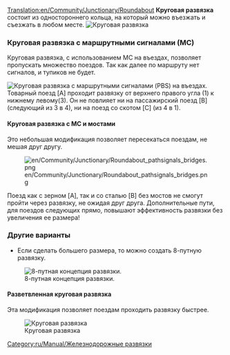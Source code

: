 [[Translation:en/Community/Junctionary/Roundabout]]
{{ru/Community/Junctionary/Меню развязки}}
'''Круговая развязка''' состоит из одностороннего кольца, на который можно въезжать и съезжать в любом месте.
[[File:en/Community/Junctionary/Roundabout.png|none|frame|Круговая развязка]]

{{ru/Community/Junctionary/Критерии развязки|Дешевая|1|0|0|1.5|0||0|0|1|1|||Сломанные поезда блокируют от двух направлений до всех.|
*Одновременно может пропускать 2 поезда.
*Если сделать большего размера, то можно создать 8-путную развязку.
*Будет много заторов.
*Площадь: 6 x 6 клеток.
}}

===Круговая развязка с маршрутными сигналами (МС)===
Круговая развязка, с использованием МС на въездах, позволяет пропускать множество поездов. Так как далее по маршруту нет сигналов, и тупиков не будет.

[[File:en/Community/Junctionary/Roundabout pathsignals.png|none|frame|Круговая развязка с маршрутными сигналами (PBS) на въездах.]]
Товарный поезд [A] проходит развязку от верхнего правого угла (1) к нижнему левому(3). Он не повлияет ни на пассажирский поезд [B] (следующий из 3 в 4), ни на поезд со скотом [C] (из 4 в 1).

{{ru/Community/Junctionary/Критерии развязки|Дешевая|1|0|0|1.5|0||0|0|0||3||Сломанные поезда блокируют от двух направлений до всех, кроме одного.|
*Низкая стоимость, малая площадь и относительно высокая эффективность
}}

====Круговая развязка с МС и мостами====
Это небольшая модификация позволяет пересекаться поездам, не мешая друг другу.

[[File:en/Community/Junctionary/Roundabout pathsignals bridges.png]]

Поезд как с зерном [A], так и со сталью [B] без мостов не смогут пройти через развязку, не ожидая друг друга. Дополнительные пути, для поездов следующих прямо, повышают эффективность развязки без увеличения ее размера!

{{ru/Community/Junctionary/Критерии развязки|Дешевая|1|0|1|1.5|0||0|0|0||3||Сломанные поезда блокируют от двух направлений до всех, кроме одного.|}}

===Другие варианты===
*Если сделать большего размера, то можно создать 8-путную развязку.
[[File:en/Community/Junctionary/Basic Roundabout 8-way.png|none|frame|8-путная концепция развязки.]]

====Разветвленная круговая развязка====

Эта модификация позволяет поездам проходить развязку быстрее.

[[File:en/Community/Junctionary/Split Roundabout.png|none|frame|Круговая развязка]]

{{ru/Community/Junctionary/Критерии развязки|Дешевая|1|0|0|3.5|0||0|0|1|1|||Сломанные поезда блокируют всю развязку.|
*Одновременно может пропускать до 7-8 поездов.
*Малая вероятность возникновения пробок, при одновременном присутствии менее 8 поездов.
*Площадь: 33 x 33 клеток.
}}

[[Category:ru/Manual/Железнодорожные развязки]]